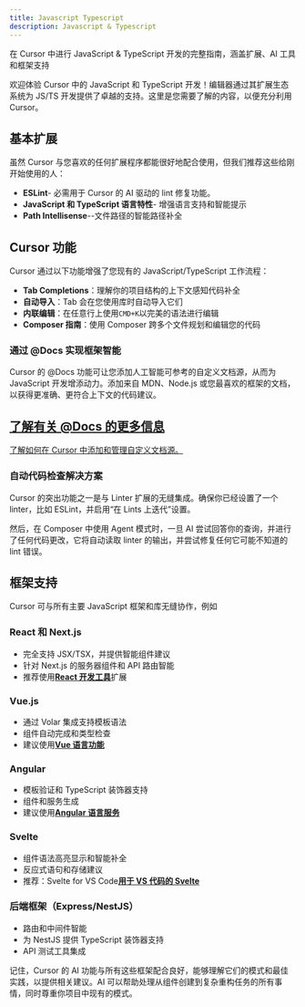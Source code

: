 ```yaml
---
title: Javascript Typescript
description: Javascript & Typescript
---
```


在 Cursor 中进行 JavaScript & TypeScript 开发的完整指南，涵盖扩展、AI 工具和框架支持

欢迎体验 Cursor 中的 JavaScript 和 TypeScript 开发！编辑器通过其扩展生态系统为 JS/TS 开发提供了卓越的支持。这里是您需要了解的内容，以便充分利用 Cursor。

## 基本扩展

虽然 Cursor 与您喜欢的任何扩展程序都能很好地配合使用，但我们推荐这些给刚开始使用的人：

- **ESLint**- 必需用于 Cursor 的 AI 驱动的 lint 修复功能。
- **JavaScript 和 TypeScript 语言特性**- 增强语言支持和智能提示
- **Path Intellisense**--文件路径的智能路径补全

## Cursor 功能

Cursor 通过以下功能增强了您现有的 JavaScript/TypeScript 工作流程：

- **Tab Completions**：理解你的项目结构的上下文感知代码补全
- **自动导入**：Tab 会在您使用库时自动导入它们
- **内联编辑**：在任意行上使用`CMD+K`以完美的语法进行编辑
- **Composer 指南**：使用 Composer 跨多个文件规划和编辑您的代码

### 通过 @Docs 实现框架智能

Cursor 的 @Docs 功能可让您添加人工智能可参考的自定义文档源，从而为 JavaScript 开发增添动力。添加来自 MDN、Node.js 或您最喜欢的框架的文档，以获得更准确、更符合上下文的代码建议。

## [了解有关 @Docs 的更多信息](https://docs.cursor.com/context/@-symbols/@-docs)

[了解如何在 Cursor 中添加和管理自定义文档源。](https://docs.cursor.com/context/@-symbols/@-docs)

### 自动代码检查解决方案

Cursor 的突出功能之一是与 Linter 扩展的无缝集成。确保你已经设置了一个 linter，比如 ESLint，并启用“在 Lints 上迭代”设置。

然后，在 Composer 中使用 Agent 模式时，一旦 AI 尝试回答你的查询，并进行了任何代码更改，它将自动读取 linter 的输出，并尝试修复任何它可能不知道的 lint 错误。

## 框架支持

Cursor 可与所有主要 JavaScript 框架和库无缝协作，例如

### React 和 Next.js

- 完全支持 JSX/TSX，并提供智能组件建议
- 针对 Next.js 的服务器组件和 API 路由智能
- 推荐使用[**React 开发工具**](https://marketplace.visualstudio.com/items?itemName=msjsdiag.vscode-react-native)扩展

### Vue.js

- 通过 Volar 集成支持模板语法
- 组件自动完成和类型检查
- 建议使用[**Vue 语言功能**](https://marketplace.visualstudio.com/items?itemName=Vue.volar)

### Angular

- 模板验证和 TypeScript 装饰器支持
- 组件和服务生成
- 建议使用[**Angular 语言服务**](https://marketplace.visualstudio.com/items?itemName=Angular.ng-template)

### Svelte

- 组件语法高亮显示和智能补全
- 反应式语句和存储建议
- 推荐：Svelte for VS Code[**用于 VS 代码的 Svelte**](https://marketplace.visualstudio.com/items?itemName=svelte.svelte-vscode)

### 后端框架（Express/NestJS）

- 路由和中间件智能
- 为 NestJS 提供 TypeScript 装饰器支持
- API 测试工具集成

记住，Cursor 的 AI 功能与所有这些框架配合良好，能够理解它们的模式和最佳实践，以提供相关建议。AI 可以帮助处理从组件创建到复杂重构任务的所有事情，同时尊重你项目中现有的模式。